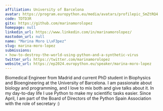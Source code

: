 ```yaml
---
affiliation: University of Barcelona
avatar: https://program.europython.eu/media/avatars/profilepic_SmZtRQ4.jpg
code: TDTD3R
gitx: https://github.com/marinamorolopez
homepage: null
linkedin_url: https://www.linkedin.com/in/marinamorolopez/
mastodon_url: null
name: "Marina Moro L\xF3pez"
slug: marina-moro-lopez
submissions:
- how-to-destroy-the-world-using-python-and-a-synthetic-virus
twitter_url: https://twitter.com/marinamorolopez
website_url: https://ep2024.europython.eu/speaker/marina-moro-lopez
---
```


Biomedical Engineer from Madrid and current PhD student in Biophysics and Bioengineering at the University of Barcelona. I am passionate about biology and programming, and I love to mix both and give talks about it. In my day-to-day life I use Python to make my scientific tasks easier. Since April, I am part of the Board of Directors of the Python Spain Association with the role of secretary :)
